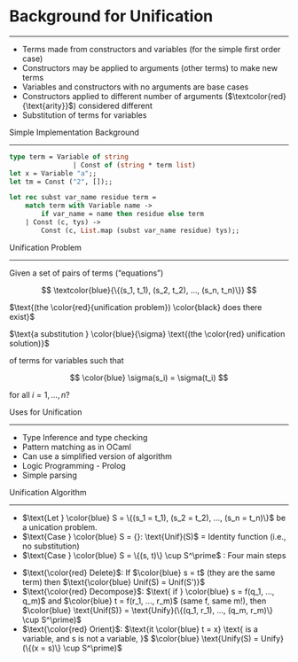 <h1 class=post>Background for Unification</h1>
<hr/>


<ul class="blue-square">
    <li>Terms made from constructors and variables (for the simple first order case) </li>
    <li>Constructors may be applied to arguments (other terms) to make new terms</li>
    <li>Variables and constructors with no arguments are base cases</li>
    <li>Constructors applied to different number of arguments ($\textcolor{red}{\text{arity}}$) considered different</li>
    <li>Substitution of terms for variables</li>
</ul>

Simple Implementation Background
<hr>

```ocaml 
type term = Variable of string 
                | Const of (string * term list)
let x = Variable "a";; 
let tm = Const ("2", []);;

let rec subst var_name residue term = 
    match term with Variable name -> 
        if var_name = name then residue else term 
    | Const (c, tys) -> 
        Const (c, List.map (subst var_name residue) tys);;
```

Unification Problem 
<hr>
Given a set of pairs of terms ("equations")

$$ \textcolor{blue}{\{(s_1, t_1), (s_2, t_2), ..., (s_n, t_n)\}} $$

$\text{(the \color{red}{unification problem}) \color{black} does there exist}$

$\text{a substitution } \color{blue}{\sigma} \text{(the \color{red} unification solution)}$

$\text{of terms for variables such that}$

$$ \color{blue} \sigma(s_i) = \sigma(t_i) $$

$\text{for all } i = 1, ..., n?$

Uses for Unification 
<hr>

<ul class="blue-square">
    <li>Type Inference and type checking</li>
    <li>Pattern matching as in OCaml</li>
    <li>Can use a simplified version of algorithm</li>
    <li>Logic Programming - Prolog</li>
    <li>Simple parsing</li>
</ul>

Unification Algorithm
<hr>

<ul class="blue-square">
    <li>$\text{Let } \color{blue} S = \{(s_1 = t_1), (s_2 = t_2), ..., (s_n = t_n)\}$ $\text{ be a unication problem.}$</li>
    <li>$\text{Case } \color{blue} S = {}: \text{Unif}(S)$ $\text{ = Identity function (i.e., no substitution)}$</li>
    <li>$\text{Case } \color{blue} S = \{(s, t)\} \cup S^\prime$ $\text{ : Four main steps}$</li>
</ul>

<ul class="blue-square">
    <li>$\text{\color{red} Delete}$: If $\color{blue} s = t$ (they are the same term) then $\text{\color{blue} Unif(S) =  Unif(S')}$</li> 
    <li>$\text{\color{red} Decompose}$: $\text{ if } \color{blue} s = f(q_1, ..., q_m)$ and $\color{blue} t = f(r_1, ..., r_m)$ $\text{ (same f, same m!), then }$ 
    $\color{blue} \text{Unif(S)} = \text{Unify}(\{(q_1, r_1), ..., (q_m, r_m)\} \cup S^\prime)$</li>
    <li>$\text{\color{red} Orient}$: $\text{it \color{blue} t = x} \text{ is a variable, and s is not a variable, }$
    $\color{blue} \text{Unify(S) = Unify}(\{(x = s)\} \cup S^\prime)$</li>
</ul>
